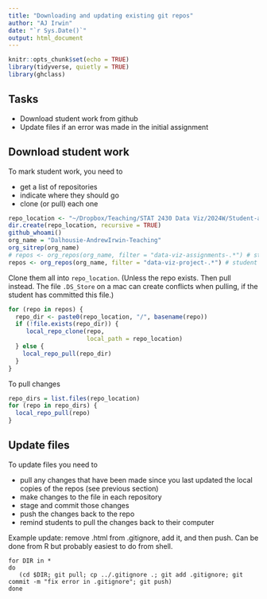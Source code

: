 ```yaml
---
title: "Downloading and updating existing git repos"
author: "AJ Irwin"
date: "`r Sys.Date()`"
output: html_document
---
```


```r
knitr::opts_chunk$set(echo = TRUE)
library(tidyverse, quietly = TRUE)
library(ghclass)
```

## Tasks

* Download student work from github
* Update files if an error was made in the initial assignment

## Download student work

To mark student work, you need to 

* get a list of repositories
* indicate where they should go
* clone (or pull) each one


```r
repo_location <- "~/Dropbox/Teaching/STAT 2430 Data Viz/2024W/Student-assignments/repos"
dir.create(repo_location, recursive = TRUE)
github_whoami()
org_name = "Dalhousie-AndrewIrwin-Teaching"
org_sitrep(org_name)
# repos <- org_repos(org_name, filter = "data-viz-assignments-.*") # student assignment repositories
repos <- org_repos(org_name, filter = "data-viz-project-.*") # student assignment repositories
```

Clone them all into `repo_location`. (Unless the repo exists. Then pull instead. The file `.DS_Store` on a mac can create conflicts when pulling, if the student has committed this file.)

```r
for (repo in repos) {
  repo_dir <- paste0(repo_location, "/", basename(repo))
  if (!file.exists(repo_dir)) {
     local_repo_clone(repo, 
                      local_path = repo_location)
  } else {
    local_repo_pull(repo_dir)
  }
}
```

To pull changes

```r
repo_dirs = list.files(repo_location)
for (repo in repo_dirs) {
  local_repo_pull(repo)
}
```


## Update files

To update files you need to 

* pull any changes that have been made since you last updated the local copies of the repos (see previous section)
* make changes to the file in each repository
* stage and commit those changes
* push the changes back to the repo
* remind students to pull the changes back to their computer

Example update: remove .html from .gitignore, add it, and then push. Can be done from R but probably easiest to do from shell.

```
for DIR in *
do
   (cd $DIR; git pull; cp ../.gitignore .; git add .gitignore; git commit -m "fix error in .gitignore"; git push)
done
```


